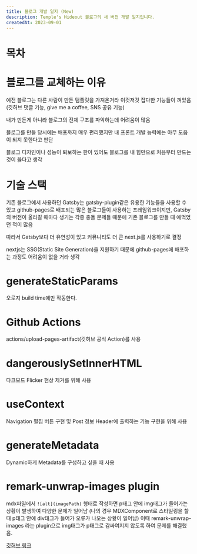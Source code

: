 ```yaml
---
title: 블로그 개발 일지 (New)
description: Temple's Hideout 블로그의 새 버전 개발 일지입니다.
createdAt: 2023-09-01
---
```


# 목차

# 블로그를 교체하는 이유

예전 블로그는 다른 사람이 만든 탬플릿을 가져온거라 이것저것 잡다한 기능들이 껴있음(깃허브 댓글 기능, give me a coffee, SNS 공유 기능)

내가 만든게 아니라 블로그의 전체 구조를 파악하는데 어려움이 많음

블로그를 만들 당시에는 배포까지 매우 편리했지만 내 프론트 개발 능력에는 아무 도움이 되지 못한다고 판단

블로그 디자인이나 성능이 퇴보하는 한이 있어도 블로그를 내 힘만으로 처음부터 만드는 것이 옳다고 생각

# 기술 스택

기존 블로그에서 사용하던 Gatsby는 gatsby-plugin같은 유용한 기능들을 사용할 수 있고 github-pages로 배포되는 많은 블로그들이 사용하는 프레임워크이지만, Gatsby의 버전이 올라갈 때마다 생기는 각종 충돌 문제들 때문에 기존 블로그를 만들 때 애먹었던 적이 많음

따라서 Gatsby보다 더 유연성이 있고 커뮤니티도 더 큰 next.js를 사용하기로 결정

nextjs는 SSG(Static Site Generation)을 지원하기 때문에 github-pages에 배포하는 과정도 어려움이 없을 거라 생각

# generateStaticParams

오로지 build time에만 작동한다.

# Github Actions

actions/upload-pages-artifact(깃허브 공식 Action)를 사용

# dangerouslySetInnerHTML

다크모드 Flicker 현상 제거를 위해 사용

# useContext

Navigation 펼침 버튼 구현 및 Post 정보 Header에 출력하는 기능 구현을 위해 사용

# generateMetadata

Dynamic하게 Metadata를 구성하고 싶을 때 사용

# remark-unwrap-images plugin

mdx파일에서 `![alt](imagePath)` 형태로 작성하면 p태그 안에 img태그가 들어가는 상황이 발생하여 다양한 문제가 일어남
(나의 경우 MDXComponent로 스타일링을 할 때 p태그 안에 div태그가 들어가 오류가 나오는 상황이 일어남)
이때 remark-unwrap-images 라는 plugin으로 img태그가 p태그로 감싸여지지 않도록 하여 문제를 해결했음.

[깃허브 링크](https://github.com/remarkjs/remark-unwrap-images)